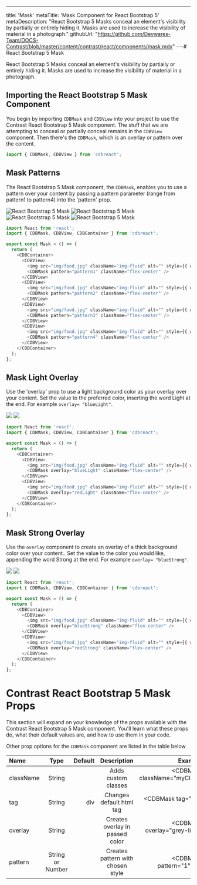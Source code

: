 ---
title: 'Mask'
metaTitle: 'Mask Component for React Bootstrap 5'
metaDescription: "React Bootstrap 5 Masks conceal an element's visibility by partially or entirely hiding it. Masks are used to increase the visibility of material in a photograph."
githubUrl: "https://github.com/Devwares-Team/DOCS-Contrast/blob/master/content/contrast/react/components/mask.mdx"
---# React Bootstrap 5 Mask

React Bootstrap 5 Masks conceal an element's visibility by partially or entirely hiding it. Masks are used to increase the visibility of material in a photograph.

## Importing the React Bootstrap 5 Mask Component

You begin by importing `CDBMask` and `CDBView` into your project to use the Contrast React Bootstrap 5 Mask component. The stuff that we are attempting to conceal or partially conceal remains in the `CDBView` component. Then there's the `CDBMask`, which is an overlay or pattern over the content.

```js
import { CDBMask, CDBView } from 'cdbreact';
```

## Mask Patterns

The React Bootstrap 5 Mask component, the `CDBMask`, enables you to use a pattern over your content by passing a pattern parameter (range from pattern1 to pattern4) into the 'pattern' prop.

![React Bootstrap 5 Mask ](https://imgur.com/MCquXaE.png)
![React Bootstrap 5 Mask](https://imgur.com/qzyTCFL.png)
![React Bootstrap 5 Mask](https://imgur.com/FOb0fkk.png)
![React Bootstrap 5 Mask](https://imgur.com/FtwM3yj.png)

```js
import React from 'react';
import { CDBMask, CDBView, CDBContainer } from 'cdbreact';

export const Mask = () => {
  return (
    <CDBContainer>
      <CDBView>
        <img src="img/food.jpg" className="img-fluid" alt="" style={{ width: '100%' }} />
        <CDBMask pattern="pattern1" className="flex-center" />
      </CDBView>
      <CDBView>
        <img src="img/food.jpg" className="img-fluid" alt="" style={{ width: '100%' }} />
        <CDBMask pattern="pattern2" className="flex-center" />
      </CDBView>
      <CDBView>
        <img src="img/food.jpg" className="img-fluid" alt="" style={{ width: '100%' }} />
        <CDBMask pattern="pattern3" className="flex-center" />
      </CDBView>
      <CDBView>
        <img src="img/food.jpg" className="img-fluid" alt="" style={{ width: '100%' }} />
        <CDBMask pattern="pattern4" className="flex-center" />
      </CDBView>
    </CDBContainer>
  );
};
```

## Mask Light Overlay

Use the 'overlay' prop to use a light background color as your overlay over your content. Set the value to the preferred color, inserting the word Light at the end. For example `overlay= "blueLight"`.

![](https://imgur.com/Yoxa6Xr.png)
![](https://imgur.com/XgzFd30.png)

```js
import React from 'react';
import { CDBMask, CDBView, CDBContainer } from 'cdbreact';

export const Mask = () => {
  return (
    <CDBContainer>
      <CDBView>
        <img src="img/food.jpg" className="img-fluid" alt="" style={{ width: '100%' }} />
        <CDBMask overlay="blueLight" className="flex-center" />
      </CDBView>
      <CDBView>
        <img src="img/food.jpg" className="img-fluid" alt="" style={{ width: '100%' }} />
        <CDBMask overlay="redLight" className="flex-center" />
      </CDBView>
    </CDBContainer>
  );
};
```

## Mask Strong Overlay

Use the `overlay` component to create an overlay of a thick background color over your content.. Set the value to the color you would like, appending the word Strong at the end. For example `overlay= "blueStrong"`.

![](https://imgur.com/Q0y0x7A.png)
![](https://imgur.com/39KbCT0.png)

```js
import React from 'react';
import { CDBMask, CDBView, CDBContainer } from 'cdbreact';

export const Mask = () => {
  return (
    <CDBContainer>
      <CDBView>
        <img src="img/food.jpg" className="img-fluid" alt="" style={{ width: '100%' }} />
        <CDBMask overlay="blueStrong" className="flex-center" />
      </CDBView>
      <CDBView>
        <img src="img/food.jpg" className="img-fluid" alt="" style={{ width: '100%' }} />
        <CDBMask overlay="redStrong" className="flex-center" />
      </CDBView>
    </CDBContainer>
  );
};
```

# Contrast React Bootstrap 5 Mask Props

This section will expand on your knowledge of the props available with the Contrast React Bootstrap 5 Mask component. You'll learn what these props do, what their default values are, and how to use them in your code.

Other prop options for the `CDBMask` component are listed in the table below

| Name      |       Type       | Default |            Description            |                             Example |
| :-------- | :--------------: | ------: | :-------------------------------: | ----------------------------------: |
| className |      String      |         |        Adds custom classes        | <CDBMask className="myClass" ... /> |
| tag       |      String      |     div |     Changes default html tag      |           <CDBMask tag="div" ... /> |
| overlay   |      String      |         |  Creates overlay in passed color  | <CDBMask overlay="grey-light" .../> |
| pattern   | String or Number |         | Creates pattern with chosen style |          <CDBMask pattern="1" .../> |
